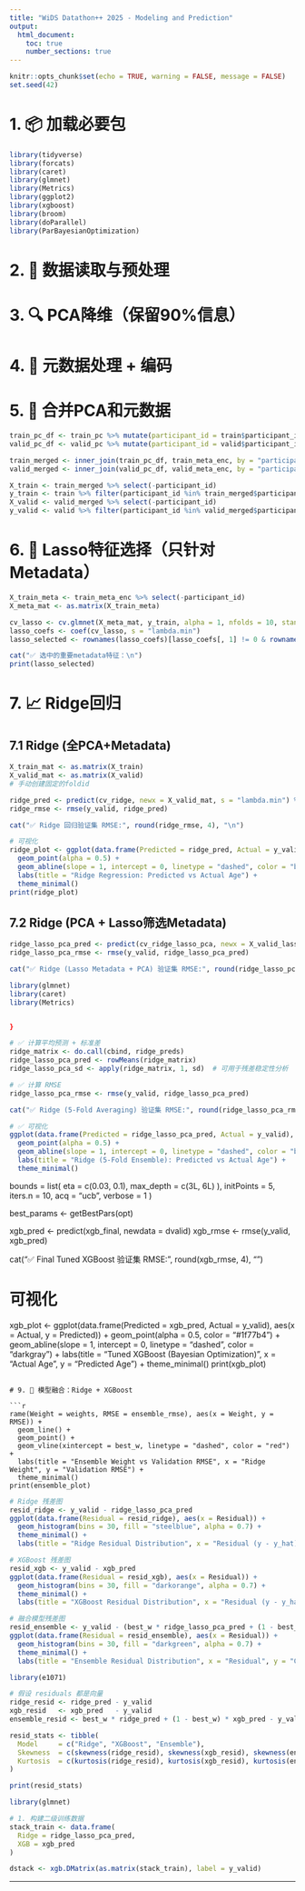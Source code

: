 ---
title: "WiDS Datathon++ 2025 - Modeling and Prediction"
output:
  html_document:
    toc: true
    number_sections: true
---

```{r setup, include=FALSE}
knitr::opts_chunk$set(echo = TRUE, warning = FALSE, message = FALSE)
set.seed(42)
```

# 1. 📦 加载必要包

```{r}
library(tidyverse)
library(forcats)
library(caret)
library(glmnet)
library(Metrics)
library(ggplot2)
library(xgboost)
library(broom)
library(doParallel)
library(ParBayesianOptimization)
```

# 2. 🧹 数据读取与预处理



# 3. 🔍 PCA降维（保留90%信息）



# 4. 🧠 元数据处理 + 编码


# 5. 🔗 合并PCA和元数据

```{r}
train_pc_df <- train_pc %>% mutate(participant_id = train$participant_id)
valid_pc_df <- valid_pc %>% mutate(participant_id = valid$participant_id)

train_merged <- inner_join(train_pc_df, train_meta_enc, by = "participant_id")
valid_merged <- inner_join(valid_pc_df, valid_meta_enc, by = "participant_id")

X_train <- train_merged %>% select(-participant_id)
y_train <- train %>% filter(participant_id %in% train_merged$participant_id) %>% pull(age)
X_valid <- valid_merged %>% select(-participant_id)
y_valid <- valid %>% filter(participant_id %in% valid_merged$participant_id) %>% pull(age)
```

# 6. 🔎 Lasso特征选择（只针对Metadata）

```{r}
X_train_meta <- train_meta_enc %>% select(-participant_id)
X_meta_mat <- as.matrix(X_train_meta)

cv_lasso <- cv.glmnet(X_meta_mat, y_train, alpha = 1, nfolds = 10, standardize = TRUE, type.measure = "mse")
lasso_coefs <- coef(cv_lasso, s = "lambda.min")
lasso_selected <- rownames(lasso_coefs)[lasso_coefs[, 1] != 0 & rownames(lasso_coefs) != "(Intercept)"]

cat("✅ 选中的重要metadata特征：\n")
print(lasso_selected)
```

# 7. 📈 Ridge回归

## 7.1 Ridge (全PCA+Metadata)

```{r}
X_train_mat <- as.matrix(X_train)
X_valid_mat <- as.matrix(X_valid)
# 手动创建固定的foldid

ridge_pred <- predict(cv_ridge, newx = X_valid_mat, s = "lambda.min") %>% as.vector()
ridge_rmse <- rmse(y_valid, ridge_pred)

cat("✅ Ridge 回归验证集 RMSE:", round(ridge_rmse, 4), "\n")

# 可视化
ridge_plot <- ggplot(data.frame(Predicted = ridge_pred, Actual = y_valid), aes(x = Actual, y = Predicted)) +
  geom_point(alpha = 0.5) +
  geom_abline(slope = 1, intercept = 0, linetype = "dashed", color = "blue") +
  labs(title = "Ridge Regression: Predicted vs Actual Age") +
  theme_minimal()
print(ridge_plot)

```

## 7.2 Ridge (PCA + Lasso筛选Metadata)

```{r}

ridge_lasso_pca_pred <- predict(cv_ridge_lasso_pca, newx = X_valid_lasso_pca_mat, s = "lambda.min") %>% as.vector()
ridge_lasso_pca_rmse <- rmse(y_valid, ridge_lasso_pca_pred)

cat("✅ Ridge (Lasso Metadata + PCA) 验证集 RMSE:", round(ridge_lasso_pca_rmse, 4), "\n")
```


```{r}
library(glmnet)
library(caret)
library(Metrics)


}

# ✅ 计算平均预测 + 标准差
ridge_matrix <- do.call(cbind, ridge_preds)
ridge_lasso_pca_pred <- rowMeans(ridge_matrix)
ridge_lasso_pca_sd <- apply(ridge_matrix, 1, sd)  # 可用于残差稳定性分析

# ✅ 计算 RMSE
ridge_lasso_pca_rmse <- rmse(y_valid, ridge_lasso_pca_pred)

cat("✅ Ridge (5-Fold Averaging) 验证集 RMSE:", round(ridge_lasso_pca_rmse, 4), "\n")

# ✅ 可视化
ggplot(data.frame(Predicted = ridge_lasso_pca_pred, Actual = y_valid), aes(x = Actual, y = Predicted)) +
  geom_point(alpha = 0.5) +
  geom_abline(slope = 1, intercept = 0, linetype = "dashed", color = "blue") +
  labs(title = "Ridge (5-Fold Ensemble): Predicted vs Actual Age") +
  theme_minimal()

```



  bounds = list(
    eta = c(0.03, 0.1),
    max_depth = c(3L, 6L)
  ),
  initPoints = 5, iters.n = 10, acq = "ucb", verbose = 1
)

best_params <- getBestPars(opt)



xgb_pred <- predict(xgb_final, newdata = dvalid)
xgb_rmse <- rmse(y_valid, xgb_pred)

cat("✅ Final Tuned XGBoost 验证集 RMSE:", round(xgb_rmse, 4), "\n")

# 可视化
xgb_plot <- ggplot(data.frame(Predicted = xgb_pred, Actual = y_valid), aes(x = Actual, y = Predicted)) +
  geom_point(alpha = 0.5, color = "#1f77b4") +
  geom_abline(slope = 1, intercept = 0, linetype = "dashed", color = "darkgray") +
  labs(title = "Tuned XGBoost (Bayesian Optimization)", x = "Actual Age", y = "Predicted Age") +
  theme_minimal()
print(xgb_plot)
```

# 9. 🔁 模型融合：Ridge + XGBoost

```{r}
rame(Weight = weights, RMSE = ensemble_rmse), aes(x = Weight, y = RMSE)) +
  geom_line() +
  geom_point() +
  geom_vline(xintercept = best_w, linetype = "dashed", color = "red") +
  labs(title = "Ensemble Weight vs Validation RMSE", x = "Ridge Weight", y = "Validation RMSE") +
  theme_minimal()
print(ensemble_plot)
```




```{r}
# Ridge 残差图
resid_ridge <- y_valid - ridge_lasso_pca_pred
ggplot(data.frame(Residual = resid_ridge), aes(x = Residual)) +
  geom_histogram(bins = 30, fill = "steelblue", alpha = 0.7) +
  theme_minimal() +
  labs(title = "Ridge Residual Distribution", x = "Residual (y - y_hat)", y = "Count")

# XGBoost 残差图
resid_xgb <- y_valid - xgb_pred
ggplot(data.frame(Residual = resid_xgb), aes(x = Residual)) +
  geom_histogram(bins = 30, fill = "darkorange", alpha = 0.7) +
  theme_minimal() +
  labs(title = "XGBoost Residual Distribution", x = "Residual (y - y_hat)", y = "Count")

# 融合模型残差图
resid_ensemble <- y_valid - (best_w * ridge_lasso_pca_pred + (1 - best_w) * xgb_pred)
ggplot(data.frame(Residual = resid_ensemble), aes(x = Residual)) +
  geom_histogram(bins = 30, fill = "darkgreen", alpha = 0.7) +
  theme_minimal() +
  labs(title = "Ensemble Residual Distribution", x = "Residual", y = "Count")

```

```{r}
library(e1071)

# 假设 residuals 都是向量
ridge_resid <- ridge_pred - y_valid
xgb_resid   <- xgb_pred   - y_valid
ensemble_resid <- best_w * ridge_pred + (1 - best_w) * xgb_pred - y_valid

resid_stats <- tibble(
  Model     = c("Ridge", "XGBoost", "Ensemble"),
  Skewness  = c(skewness(ridge_resid), skewness(xgb_resid), skewness(ensemble_resid)),
  Kurtosis  = c(kurtosis(ridge_resid), kurtosis(xgb_resid), kurtosis(ensemble_resid))
)

print(resid_stats)

```


```{r}
library(glmnet)

# 1. 构建二级训练数据
stack_train <- data.frame(
  Ridge = ridge_lasso_pca_pred,
  XGB = xgb_pred
)

dstack <- xgb.DMatrix(as.matrix(stack_train), label = y_valid)


```


------------------------------------------------------------------------
